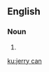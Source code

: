 {{also|jerrycan}}
==English==
{{wikipedia}}

===Noun===
{{en-noun}}
# {{alternative spelling of|jerrycan|lang=en}}

[[ku:jerry can]]